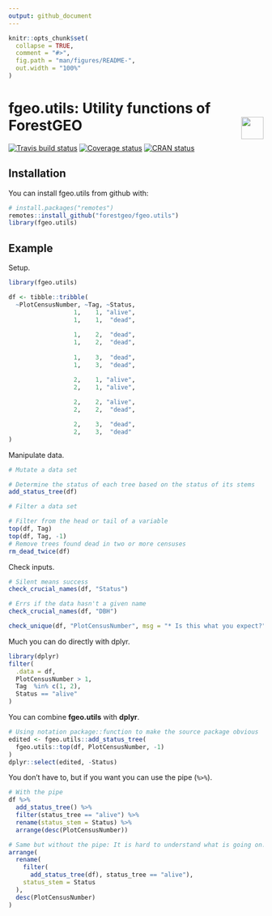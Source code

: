 ```yaml
---
output: github_document
---
```


<!-- README.md is generated from README.Rmd. Please edit that file -->

```r
knitr::opts_chunk$set(
  collapse = TRUE,
  comment = "#>",
  fig.path = "man/figures/README-",
  out.width = "100%"
)
```

# fgeo.utils: Utility functions of ForestGEO <img src="https://i.imgur.com/39pvr4n.png" align="right" height=44 />

[![Travis build status](https://travis-ci.org/forestgeo/fgeo.utils.svg?branch=master)](https://travis-ci.org/forestgeo/fgeo.utils)
[![Coverage status](https://coveralls.io/repos/github/forestgeo/fgeo.utils/badge.svg)](https://coveralls.io/r/forestgeo/fgeo.utils?branch=master)
[![CRAN status](http://www.r-pkg.org/badges/version/fgeo.utils)](https://cran.r-project.org/package=fgeo.utils)

## Installation

You can install fgeo.utils from github with:

```r
# install.packages("remotes")
remotes::install_github("forestgeo/fgeo.utils")
library(fgeo.utils)
```

## Example

Setup.

```r
library(fgeo.utils)

df <- tibble::tribble(
  ~PlotCensusNumber, ~Tag, ~Status,
                  1,    1, "alive",
                  1,    1,  "dead",
  
                  1,    2,  "dead",
                  1,    2,  "dead",
  
                  1,    3,  "dead",
                  1,    3,  "dead",

                  2,    1, "alive",
                  2,    1, "alive",
  
                  2,    2, "alive",
                  2,    2,  "dead",

                  2,    3,  "dead",
                  2,    3,  "dead"
)

```

Manipulate data.

```r
# Mutate a data set

# Determine the status of each tree based on the status of its stems
add_status_tree(df)

# Filter a data set

# Filter from the head or tail of a variable
top(df, Tag)
top(df, Tag, -1)
# Remove trees found dead in two or more censuses
rm_dead_twice(df)
```

Check inputs.

```r
# Silent means success
check_crucial_names(df, "Status")

# Errs if the data hasn't a given name
check_crucial_names(df, "DBH")

check_unique(df, "PlotCensusNumber", msg = "* Is this what you expect?")
```

Much you can do directly with dplyr.

```r
library(dplyr)
filter(
  .data = df,
  PlotCensusNumber > 1,
  Tag  %in% c(1, 2),
  Status == "alive"
)
```

You can combine __fgeo.utils__ with __dplyr__.

```r
# Using notation package::function to make the source package obvious
edited <- fgeo.utils::add_status_tree(
  fgeo.utils::top(df, PlotCensusNumber, -1)
)
dplyr::select(edited, -Status)
```

You don't have to, but if you want you can use the pipe (` %>% `).

```r
# With the pipe
df %>% 
  add_status_tree() %>%
  filter(status_tree == "alive") %>%
  rename(status_stem = Status) %>%
  arrange(desc(PlotCensusNumber))

# Same but without the pipe: It is hard to understand what is going on.
arrange(
  rename(
    filter(
      add_status_tree(df), status_tree == "alive"), 
    status_stem = Status
  ), 
  desc(PlotCensusNumber)
)
```



